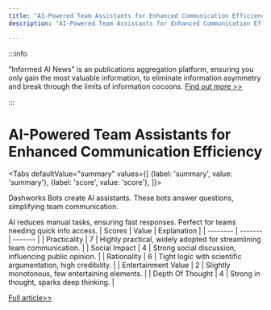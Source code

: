 ```yaml
---
title: "AI-Powered Team Assistants for Enhanced Communication Efficiency"
description: "AI-Powered Team Assistants for Enhanced Communication Efficiency"

---
```



:::info

"Informed AI News" is an publications aggregation platform, ensuring you only gain the most valuable information, to eliminate information asymmetry and break through the limits of information cocoons.  [Find out more >>](/)

:::

# AI-Powered Team Assistants for Enhanced Communication Efficiency


<Tabs
	defaultValue="summary"
	values={[
	{label: 'summary', value: 'summary'},
	{label: 'score', value: 'score'},
]}>
<TabItem value="summary">


Dashworks Bots create AI assistants.
These bots answer questions, simplifying team communication.

AI reduces manual tasks, ensuring fast responses.
Perfect for teams needing quick info access.
</TabItem>
<TabItem value="score">
	| Scores     | Value   | Explanation |
	| -------- | ------- | ------- |
	| Practicality  | 7    | Highly practical, widely adopted for streamlining team communication.    |
	| Social Impact | 4     | Strong social discussion, influencing public opinion.    |
	| Rationality    | 6    | Tight logic with scientific argumentation, high credibility.    |
	| Entertainment Value    | 2    | Slightly monotonous, few entertaining elements.    |
	| Depth Of Thought    | 4    | Strong in thought, sparks deep thinking.    |
</TabItem>
</Tabs>

[Full article>>](https://www.dashworks.ai/bots)
